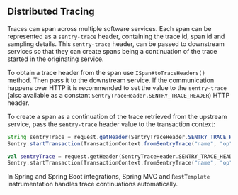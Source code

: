 ## Distributed Tracing

Traces can span across multiple software services. Each span can be represented as a `sentry-trace` header, containing the trace id, span id and sampling details. This `sentry-trace` header, can be passed to downstream services so that they can create spans being a continuation of the trace started in the originating service.

To obtain a trace header from the span use `ISpan#toTraceHeaders()` method. Then pass it to the downstream service. If the communication happens over HTTP it is recommended to set the value to the `sentry-trace` (also available as a constant `SentryTraceHeader.SENTRY_TRACE_HEADER`) HTTP header.

To create a span as a continuation of the trace retrieved from the upstream service, pass the `sentry-trace` header value to the transaction context:

```java
String sentryTrace = request.getHeader(SentryTraceHeader.SENTRY_TRACE_HEADER);
Sentry.startTransaction(TransactionContext.fromSentryTrace("name", "op", new SentryTraceHeader(sentryTrace)));
```

```kotlin
val sentryTrace = request.getHeader(SentryTraceHeader.SENTRY_TRACE_HEADER)
Sentry.startTransaction(TransactionContext.fromSentryTrace("name", "op", SentryTraceHeader(sentryTrace)))
```

<Note>

In Spring and Spring Boot integrations, Spring MVC and `RestTemplate` instrumentation handles trace continuations automatically.

</Note>
